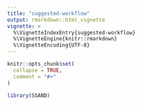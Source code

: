 ```yaml
---
title: "suggested-workflow"
output: rmarkdown::html_vignette
vignette: >
  %\VignetteIndexEntry{suggested-workflow}
  %\VignetteEngine{knitr::rmarkdown}
  %\VignetteEncoding{UTF-8}
---
```


```r
knitr::opts_chunk$set(
  collapse = TRUE,
  comment = "#>"
)
```

```r
library(SSAND)
```
